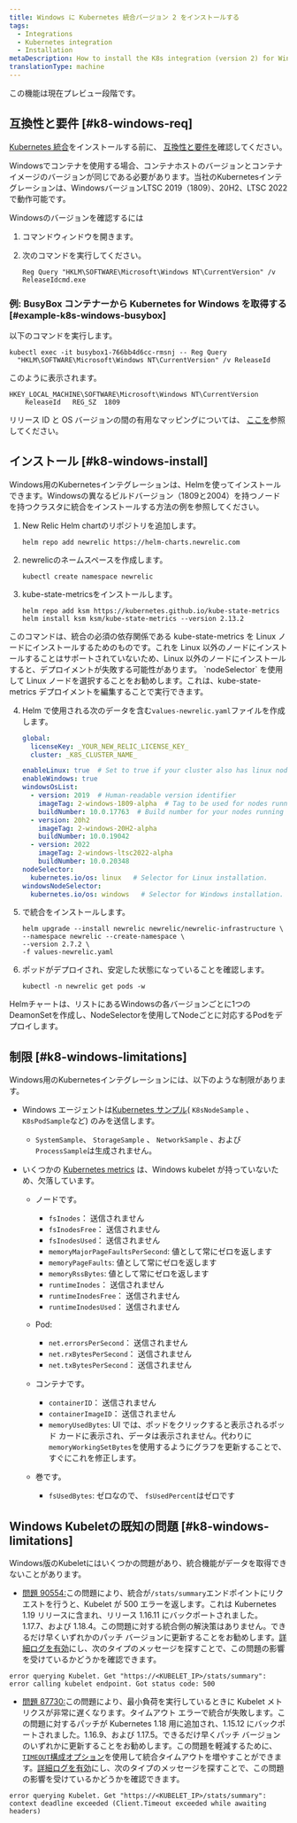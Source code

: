 ```yaml
---
title: Windows に Kubernetes 統合バージョン 2 をインストールする
tags:
  - Integrations
  - Kubernetes integration
  - Installation
metaDescription: How to install the K8s integration (version 2) for Windows.
translationType: machine
---
```


<Callout title="プレビュー">
  この機能は現在プレビュー段階です。
</Callout>

## 互換性と要件 [#k8-windows-req]

[Kubernetes 統合](/docs/integrations/kubernetes-integration/get-started/introduction-kubernetes-integration)をインストールする前に、 [互換性と要件を](/docs/integrations/kubernetes-integration/get-started/kubernetes-integration-compatibility-requirements)確認してください。

<Callout variant="important">
  Windowsでコンテナを使用する場合、コンテナホストのバージョンとコンテナイメージのバージョンが同じである必要があります。当社のKubernetesインテグレーションは、WindowsバージョンLTSC 2019（1809）、20H2、LTSC 2022で動作可能です。
</Callout>

Windowsのバージョンを確認するには

1. コマンドウィンドウを開きます。

2. 次のコマンドを実行してください。

   ```shell
   Reg Query "HKLM\SOFTWARE\Microsoft\Windows NT\CurrentVersion" /v
   ReleaseIdcmd.exe
   ```

### 例: BusyBox コンテナーから Kubernetes for Windows を取得する [#example-k8s-windows-busybox]

以下のコマンドを実行します。

```shell
kubectl exec -it busybox1-766bb4d6cc-rmsnj -- Reg Query
  "HKLM\SOFTWARE\Microsoft\Windows NT\CurrentVersion" /v ReleaseId
```

このように表示されます。

```shell
HKEY_LOCAL_MACHINE\SOFTWARE\Microsoft\Windows NT\CurrentVersion
	ReleaseId	REG_SZ	1809
```

リリース ID と OS バージョンの間の有用なマッピングについては、 [ここを](https://hub.docker.com/_/microsoft-windows-servercore)参照してください。

## インストール [#k8-windows-install]

Windows用のKubernetesインテグレーションは、Helmを使ってインストールできます。Windowsの異なるビルドバージョン（1809と2004）を持つノードを持つクラスタに統合をインストールする方法の例を参照してください。

1. New Relic Helm chartのリポジトリを追加します。

   ```shell
   helm repo add newrelic https://helm-charts.newrelic.com
   ```

2. newrelicのネームスペースを作成します。

   ```shell
   kubectl create namespace newrelic
   ```

3. kube-state-metricsをインストールします。

   ```shell
   helm repo add ksm https://kubernetes.github.io/kube-state-metrics
   helm install ksm ksm/kube-state-metrics --version 2.13.2
   ```

<Callout variant="important">
  このコマンドは、統合の必須の依存関係である kube-state-metrics を Linux ノードにインストールするためのものです。これを Linux 以外のノードにインストールすることはサポートされていないため、Linux 以外のノードにインストールすると、デプロイメントが失敗する可能性があります。 `nodeSelector` を使用して Linux ノードを選択することをお勧めします。これは、kube-state-metrics デプロイメントを編集することで実行できます。
</Callout>

4. Helm で使用される次のデータを含む`values-newrelic.yaml`ファイルを作成します。

   ```yaml
   global:
     licenseKey: _YOUR_NEW_RELIC_LICENSE_KEY_
     cluster: _K8S_CLUSTER_NAME_

   enableLinux: true  # Set to true if your cluster also has linux nodes
   enableWindows: true
   windowsOsList:
     - version: 2019  # Human-readable version identifier
       imageTag: 2-windows-1809-alpha  # Tag to be used for nodes running the windows version above
       buildNumber: 10.0.17763  # Build number for your nodes running the version above. Used as a selector.
     - version: 20h2
       imageTag: 2-windows-20H2-alpha
       buildNumber: 10.0.19042
     - version: 2022
       imageTag: 2-windows-ltsc2022-alpha
       buildNumber: 10.0.20348
   nodeSelector:
     kubernetes.io/os: linux   # Selector for Linux installation.
   windowsNodeSelector:
     kubernetes.io/os: windows   # Selector for Windows installation.
   ```

5. で統合をインストールします。

   ```shell
   helm upgrade --install newrelic newrelic/newrelic-infrastructure \
   --namespace newrelic --create-namespace \
   --version 2.7.2 \
   -f values-newrelic.yaml
   ```

6. ポッドがデプロイされ、安定した状態になっていることを確認します。

   ```shell
   kubectl -n newrelic get pods -w
   ```

Helmチャートは、リストにあるWindowsの各バージョンごとに1つのDeamonSetを作成し、NodeSelectorを使用してNodeごとに対応するPodをデプロイします。

<InstallFeedback/>

## 制限 [#k8-windows-limitations]

Windows用のKubernetesインテグレーションには、以下のような制限があります。

* Windows エージェントは[Kubernetes サンプル](/docs/integrations/kubernetes-integration/understand-use-data/understand-use-data#event-types)( `K8sNodeSample` 、 `K8sPodSample`など) のみを送信します。

  * `SystemSample`、 `StorageSample` 、 `NetworkSample` 、および`ProcessSample`は生成されません。

* いくつかの [Kubernetes metrics](/docs/integrations/kubernetes-integration/understand-use-data/understand-use-data#metrics) は、Windows kubelet が持っていないため、欠落しています。

  * ノードです。

    * `fsInodes`： 送信されません
    * `fsInodesFree`： 送信されません
    * `fsInodesUsed`： 送信されません
    * `memoryMajorPageFaultsPerSecond`: 値として常にゼロを返します
    * `memoryPageFaults`: 値として常にゼロを返します
    * `memoryRssBytes`: 値として常にゼロを返します
    * `runtimeInodes`： 送信されません
    * `runtimeInodesFree`： 送信されません
    * `runtimeInodesUsed`： 送信されません

  * Pod:

    * `net.errorsPerSecond`： 送信されません
    * `net.rxBytesPerSecond`： 送信されません
    * `net.txBytesPerSecond`： 送信されません

  * コンテナです。

    * `containerID`： 送信されません
    * `containerImageID`： 送信されません
    * `memoryUsedBytes`: UI では、ポッドをクリックすると表示されるポッド カードに表示され、データは表示されません。代わりに`memoryWorkingSetBytes`を使用するようにグラフを更新することで、すぐにこれを修正します。

  * 巻です。

    * `fsUsedBytes`: ゼロなので、 `fsUsedPercent`はゼロです

## Windows Kubeletの既知の問題 [#k8-windows-limitations]

Windows版のKubeletにはいくつかの問題があり、統合機能がデータを取得できないことがあります。

* [問題 90554:](https://github.com/kubernetes/kubernetes/pull/90554)この問題により、統合が`/stats/summary`エンドポイントにリクエストを行うと、Kubelet が 500 エラーを返します。これは Kubernetes 1.19 リリースに含まれ、リリース 1.16.11 にバックポートされました。1.17.7、および 1.18.4。この問題に対する統合側の解決策はありません。できるだけ早くいずれかのパッチ バージョンに更新することをお勧めします。[詳細ログを有効](/docs/integrations/kubernetes-integration/troubleshooting/get-logs-version#verbose)にし、次のタイプのメッセージを探すことで、この問題の影響を受けているかどうかを確認できます。

```shell
error querying Kubelet. Get "https://<KUBELET_IP>/stats/summary": error calling kubelet endpoint. Got status code: 500
```

* [問題 87730:](https://github.com/kubernetes/kubernetes/pull/87730)この問題により、最小負荷を実行しているときに Kubelet メトリクスが非常に遅くなります。タイムアウト エラーで統合が失敗します。この問題に対するパッチが Kubernetes 1.18 用に追加され、1.15.12 にバックポートされました。1.16.9、および 1.17.5。できるだけ早くパッチ バージョンのいずれかに更新することをお勧めします。この問題を軽減するために、 [`TIMEOUT`構成オプション](/docs/integrations/kubernetes-integration/installation/kubernetes-integration-install-configure#kube-state-metrics-timeout-change)を使用して統合タイムアウトを増やすことができます。[詳細ログを有効](/docs/integrations/kubernetes-integration/troubleshooting/get-logs-version#verbose)にし、次のタイプのメッセージを探すことで、この問題の影響を受けているかどうかを確認できます。

```shell
error querying Kubelet. Get "https://<KUBELET_IP>/stats/summary": context deadline exceeded (Client.Timeout exceeded while awaiting headers)
```